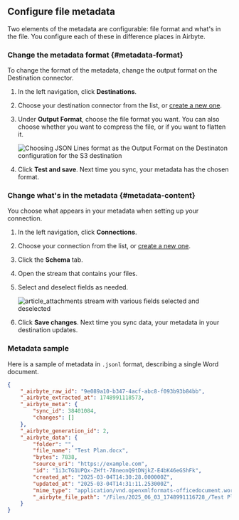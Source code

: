 <!-- This is reusable content inserted into other topics. It is not a standalone topic. -->

## Configure file metadata

Two elements of the metadata are configurable: file format and what's in the file. You configure each of these in difference places in Airbyte.

### Change the metadata format {#metadata-format}

To change the format of the metadata, change the output format on the Destination connector.

1. In the left navigation, click **Destinations**.

2. Choose your destination connector from the list, or [create a new one](getting-started/add-a-destination).

3. Under **Output Format**, choose the file format you want. You can also choose whether you want to compress the file, or if you want to flatten it.

    ![Choosing JSON Lines format as the Output Format on the Destinaton configuration for the S3 destination](images/output-format.png)

4. Click **Test and save**. Next time you sync, your metadata has the chosen format.

### Change what's in the metadata {#metadata-content}

You choose what appears in your metadata when setting up your connection.

1. In the left navigation, click **Connections**.

2. Choose your connection from the list, or [create a new one](getting-started/set-up-a-connection).

3. Click the **Schema** tab.

4. Open the stream that contains your files.

5. Select and deselect fields as needed.

    ![article_attachments stream with various fields selected and deselected](images/file-metadata-choice.png)

6. Click **Save changes**. Next time you sync data, your metadata in your destination updates.

### Metadata sample

Here is a sample of metadata in `.jsonl` format, describing a single Word document.

```json
{
    "_airbyte_raw_id": "9e089a10-b347-4acf-abc8-f093b93b84bb",
    "_airbyte_extracted_at": 1748991118573,
    "_airbyte_meta": {
        "sync_id": 38401084,
        "changes": []
    },
    "_airbyte_generation_id": 2,
    "_airbyte_data": {
        "folder": "",
        "file_name": "Test Plan.docx",
        "bytes": 7838,
        "source_uri": "https://example.com",
        "id": "1i3cTG1UPQx-ZHft-78neonQ9tDNjkZ-E4bK46eGShFk",
        "created_at": "2025-03-04T14:30:28.000000Z",
        "updated_at": "2025-03-04T14:31:11.253000Z",
        "mime_type": "application/vnd.openxmlformats-officedocument.wordprocessingml.document",
        "_airbyte_file_path": "/Files/2025_06_03_1748991116728_/Test Plan.docx"
    }
}
```
